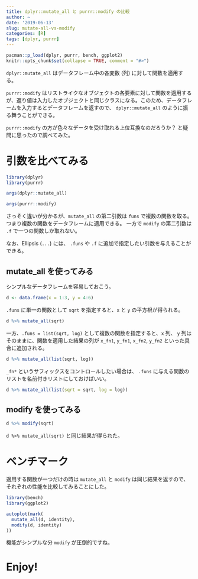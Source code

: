 ```yaml
---
title: dplyr::mutate_all と purrr::modify の比較
author: ~
date: '2019-06-13'
slug: mutate-all-vs-modify
categories: [R]
tags: [dplyr, purrr]
---
```


```r
pacman::p_load(dplyr, purrr, bench, ggplot2)
knitr::opts_chunk$set(collapse = TRUE, comment = "#>")
```


`dplyr::mutate_all` はデータフレーム中の各変数 (列) に対して関数を適用する。

`purrr::modify` はリストライクなオブジェクトの各要素に対して関数を適用するが、返り値は入力したオブジェクトと同じクラスになる。このため、データフレームを入力するとデータフレームを返すので、 `dplyr::mutate_all` のように振る舞うことができる。

`purrr::modify` の方が色々なデータを受け取れる上位互換なのだろうか？ と疑問に思ったので調べてみた。

# 引数を比べてみる

```r
library(dplyr)
library(purrr)
```


```r
args(dplyr::mutate_all)

args(purrr::modify)
```

さっそく違いが分かるが、`mutate_all` の第二引数は `funs` で複数の関数を取る。つまり複数の関数をデータフレームに適用できる。
一方で `modify` の第二引数は `.f` で一つの関数しか取れない。

なお、Ellipsis (`...`) には、 `.funs` や `.f` に追加で指定したい引数を与えることができる。

## mutate_all を使ってみる

シンプルなデータフレームを容易しておこう。

```r
d <- data.frame(x = 1:3, y = 4:6)
```

`.funs` に単一の関数として `sqrt` を指定すると、`x` と `y` の平方根が得られる。

```r
d %>% mutate_all(sqrt)
```

一方、`.funs = list(sqrt, log)` として複数の関数を指定すると、`x` 列、 `y` 列はそのままに、関数を適用した結果の列が `x_fn1`, `y_fn1`, `x_fn2`, `y_fn2` といった具合に追加される。

```r
d %>% mutate_all(list(sqrt, log))
```

`_fn*` というサフィックスをコントロールしたい場合は、 `.funs` に与える関数のリストを名前付きリストにしておけばいい。

```r
d %>% mutate_all(list(sqrt = sqrt, log = log))
```

## modify を使ってみる

```r
d %>% modify(sqrt)
```

`d %>% mutate_all(sqrt)` と同じ結果が得られた。

# ベンチマーク

適用する関数が一つだけの時は `mutate_all` と `modify` は同じ結果を返すので、それぞれの性能を比較してみることにした。

```r
library(bench)
library(ggplot2)
```


```r
autoplot(mark(
  mutate_all(d, identity),
  modify(d, identity)
))
```

機能がシンプルな分 `modify` が圧倒的ですね。

# Enjoy!
